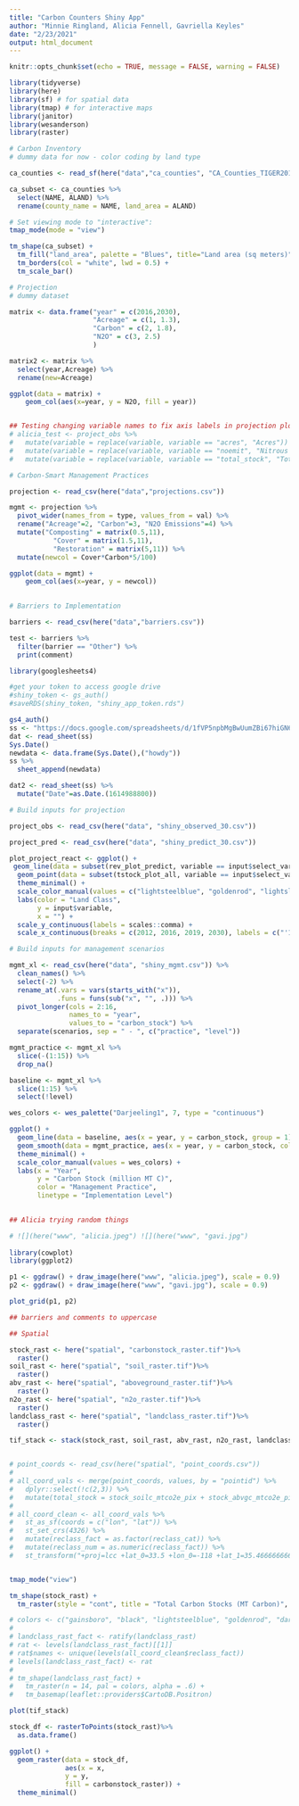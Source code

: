 ```yaml
---
title: "Carbon Counters Shiny App"
author: "Minnie Ringland, Alicia Fennell, Gavriella Keyles"
date: "2/23/2021"
output: html_document
---
```


```r
knitr::opts_chunk$set(echo = TRUE, message = FALSE, warning = FALSE)

library(tidyverse)
library(here)
library(sf) # for spatial data
library(tmap) # for interactive maps
library(janitor)
library(wesanderson)
library(raster)


```

```r
# Carbon Inventory
# dummy data for now - color coding by land type

ca_counties <- read_sf(here("data","ca_counties", "CA_Counties_TIGER2016.shp"))

ca_subset <- ca_counties %>% 
  select(NAME, ALAND) %>% 
  rename(county_name = NAME, land_area = ALAND)

# Set viewing mode to "interactive":
tmap_mode(mode = "view")

tm_shape(ca_subset) +
  tm_fill("land_area", palette = "Blues", title="Land area (sq meters)") +
  tm_borders(col = "white", lwd = 0.5) +
  tm_scale_bar()

```

```r
# Projection
# dummy dataset

matrix <- data.frame("year" = c(2016,2030),
                     "Acreage" = c(1, 1.3),
                     "Carbon" = c(2, 1.8),
                     "N2O" = c(3, 2.5)
                     )

matrix2 <- matrix %>% 
  select(year,Acreage) %>% 
  rename(new=Acreage)

ggplot(data = matrix) +
    geom_col(aes(x=year, y = N2O, fill = year))


## Testing changing variable names to fix axis labels in projection plots 
# alicia_test <- project_obs %>% 
#   mutate(variable = replace(variable, variable == "acres", "Acres")) %>%
#   mutate(variable = replace(variable, variable == "noemit", "Nitrous Oxide Emissions (MTCO2e)")) %>%
#   mutate(variable = replace(variable, variable == "total_stock", "Total Carbon Stock (MT Carbon)")) 

```


```r
# Carbon-Smart Management Practices

projection <- read_csv(here("data","projections.csv"))

mgmt <- projection %>%
  pivot_wider(names_from = type, values_from = val) %>% 
  rename("Acreage"=2, "Carbon"=3, "N2O Emissions"=4) %>% 
  mutate("Composting" = matrix(0.5,11),
           "Cover" = matrix(1.5,11),
           "Restoration" = matrix(5,11)) %>% 
  mutate(newcol = Cover*Carbon*5/100)

ggplot(data = mgmt) +
    geom_col(aes(x=year, y = newcol))
 


```

```r
# Barriers to Implementation

barriers <- read_csv(here("data","barriers.csv"))

test <- barriers %>% 
  filter(barrier == "Other") %>% 
  print(comment)

library(googlesheets4)

#get your token to access google drive
#shiny_token <- gs_auth() 
#saveRDS(shiny_token, "shiny_app_token.rds")

gs4_auth()
ss <- "https://docs.google.com/spreadsheets/d/1fVP5npbMgBwUumZBi67hiGN6CAAOLrn-2QaTWm1VQDw/edit?usp=sharing"
dat <- read_sheet(ss)
Sys.Date()
newdata <- data.frame(Sys.Date(),("howdy"))
ss %>% 
  sheet_append(newdata)

dat2 <- read_sheet(ss) %>% 
  mutate("Date"=as.Date.(1614988800))

```



```r

# Build inputs for projection

project_obs <- read_csv(here("data", "shiny_observed_30.csv"))

project_pred <- read_csv(here("data", "shiny_predict_30.csv"))

plot_project_react <- ggplot() +
 geom_line(data = subset(rev_plot_predict, variable == input$select_variable), aes(x = year, y = value, group = land_class, color = land_class), size = .8, linetype = "dashed") +
  geom_point(data = subset(tstock_plot_all, variable == input$select_variable), aes(x = year, y = value, group = land_class, color = land_class), size = 3.6) +
  theme_minimal() +
  scale_color_manual(values = c("lightsteelblue", "goldenrod", "lightslategrey", "darkred", "sandybrown", "darkolivegreen3", "green4", "cornflowerblue", "purple4")) +
  labs(color = "Land Class",
       y = input$variable,
       x = "") +
  scale_y_continuous(labels = scales::comma) +
  scale_x_continuous(breaks = c(2012, 2016, 2019, 2030), labels = c("'12", "'16", "'19", "'30"))
```

```r

# Build inputs for management scenarios

mgmt_xl <- read_csv(here("data", "shiny_mgmt.csv")) %>% 
  clean_names() %>% 
  select(-2) %>% 
  rename_at(.vars = vars(starts_with("x")),
            .funs = funs(sub("x", "", .))) %>% 
  pivot_longer(cols = 2:16, 
               names_to = "year",
               values_to = "carbon_stock") %>% 
  separate(scenarios, sep = " - ", c("practice", "level"))

mgmt_practice <- mgmt_xl %>% 
  slice(-(1:15)) %>% 
  drop_na()

baseline <- mgmt_xl %>% 
  slice(1:15) %>% 
  select(!level)

wes_colors <- wes_palette("Darjeeling1", 7, type = "continuous")

ggplot() +
  geom_line(data = baseline, aes(x = year, y = carbon_stock, group = 1), color = "black") +
  geom_smooth(data = mgmt_practice, aes(x = year, y = carbon_stock, color = practice, linetype = level, group = interaction(practice, level))) + 
  theme_minimal() + 
  scale_color_manual(values = wes_colors) +
  labs(x = "Year",
       y = "Carbon Stock (million MT C)",
       color = "Management Practice",
       linetype = "Implementation Level")
  

```

```r
## Alicia trying random things 

# ![](here("www", "alicia.jpeg") ![](here("www", "gavi.jpg")
                                   
library(cowplot)
library(ggplot2)

p1 <- ggdraw() + draw_image(here("www", "alicia.jpeg"), scale = 0.9)
p2 <- ggdraw() + draw_image(here("www", "gavi.jpg"), scale = 0.9)

plot_grid(p1, p2)

## barriers and comments to uppercase

```

```r
## Spatial

stock_rast <- here("spatial", "carbonstock_raster.tif")%>% 
  raster()
soil_rast <- here("spatial", "soil_raster.tif")%>% 
  raster()
abv_rast <- here("spatial", "aboveground_raster.tif")%>% 
  raster()
n2o_rast <- here("spatial", "n2o_raster.tif")%>% 
  raster()
landclass_rast <- here("spatial", "landclass_raster.tif")%>% 
  raster()

tif_stack <- stack(stock_rast, soil_rast, abv_rast, n2o_rast, landclass_rast)


# point_coords <- read_csv(here("spatial", "point_coords.csv"))
# 
# all_coord_vals <- merge(point_coords, values, by = "pointid") %>% 
#   dplyr::select(!c(2,3)) %>% 
#   mutate(total_stock = stock_soilc_mtco2e_pix + stock_abvgc_mtco2e_pixel)
# 
# all_coord_clean <- all_coord_vals %>% 
#   st_as_sf(coords = c("lon", "lat")) %>% 
#   st_set_crs(4326) %>% 
#   mutate(reclass_fact = as.factor(reclass_cat)) %>% 
#   mutate(reclass_num = as.numeric(reclass_fact)) %>% 
#   st_transform("+proj=lcc +lat_0=33.5 +lon_0=-118 +lat_1=35.4666666666667 +lat_2=34.0333333333333 +x_0=2000000.0001016 +y_0=500000.0001016 +datum=NAD83 +units=us-ft +no_defs")


tmap_mode("view")

tm_shape(stock_rast) +
  tm_raster(style = "cont", title = "Total Carbon Stocks (MT Carbon)", palette = "Greens")

# colors <- c("gainsboro", "black", "lightsteelblue", "goldenrod", "darkgreen", "darkolivegreen3", "lightslategrey", "darkred", "sandybrown", "cornflowerblue", "chartreuse3", "burlywood3", "purple4", "dodgerblue4") 
# 
# landclass_rast_fact <- ratify(landclass_rast)
# rat <- levels(landclass_rast_fact)[[1]]
# rat$names <- unique(levels(all_coord_clean$reclass_fact))
# levels(landclass_rast_fact) <- rat
# 
# tm_shape(landclass_rast_fact) +
#   tm_raster(n = 14, pal = colors, alpha = .6) +
#   tm_basemap(leaflet::providers$CartoDB.Positron)

plot(tif_stack)

stock_df <- rasterToPoints(stock_rast)%>%
  as.data.frame()

ggplot() +
  geom_raster(data = stock_df,
              aes(x = x,
              y = y,
              fill = carbonstock_raster)) +
  theme_minimal()

```

